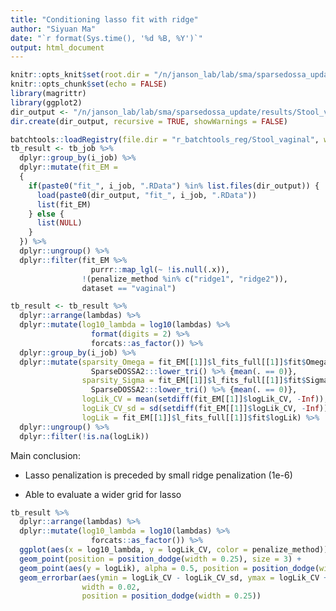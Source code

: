 ```yaml
---
title: "Conditioning lasso fit with ridge"
author: "Siyuan Ma"
date: "`r format(Sys.time(), '%d %B, %Y')`"
output: html_document
---
```


```r
knitr::opts_knit$set(root.dir = "/n/janson_lab/lab/sma/sparsedossa_update/")
knitr::opts_chunk$set(echo = FALSE)
library(magrittr)
library(ggplot2)
dir_output <- "/n/janson_lab/lab/sma/sparsedossa_update/results/Stool_vaginal/"
dir.create(dir_output, recursive = TRUE, showWarnings = FALSE)
```

```r
batchtools::loadRegistry(file.dir = "r_batchtools_reg/Stool_vaginal", writeable = FALSE)
tb_result <- tb_job %>% 
  dplyr::group_by(i_job) %>% 
  dplyr::mutate(fit_EM = 
  {
    if(paste0("fit_", i_job, ".RData") %in% list.files(dir_output)) {
      load(paste0(dir_output, "fit_", i_job, ".RData"))
      list(fit_EM)
    } else {
      list(NULL)
    }
  }) %>% 
  dplyr::ungroup() %>% 
  dplyr::filter(fit_EM %>% 
                  purrr::map_lgl(~ !is.null(.x)),
                !(penalize_method %in% c("ridge1", "ridge2")),
                dataset == "vaginal")
```

```r
tb_result <- tb_result %>% 
  dplyr::arrange(lambdas) %>% 
  dplyr::mutate(log10_lambda = log10(lambdas) %>% 
                  format(digits = 2) %>% 
                  forcats::as_factor()) %>% 
  dplyr::group_by(i_job) %>% 
  dplyr::mutate(sparsity_Omega = fit_EM[[1]]$l_fits_full[[1]]$fit$Omega %>% 
                  SparseDOSSA2:::lower_tri() %>% {mean(. == 0)},
                sparsity_Sigma = fit_EM[[1]]$l_fits_full[[1]]$fit$Sigma %>% 
                  SparseDOSSA2:::lower_tri() %>% {mean(. == 0)},
                logLik_CV = mean(setdiff(fit_EM[[1]]$logLik_CV, -Inf)),
                logLik_CV_sd = sd(setdiff(fit_EM[[1]]$logLik_CV, -Inf)),
                logLik = fit_EM[[1]]$l_fits_full[[1]]$fit$logLik) %>% 
  dplyr::ungroup() %>% 
  dplyr::filter(!is.na(logLik))
```

Main conclusion: 

* Lasso penalization is preceded by small ridge penalization (1e-6)

* Able to evaluate a wider grid for lasso

```r
tb_result %>% 
  dplyr::arrange(lambdas) %>% 
  dplyr::mutate(log10_lambda = log10(lambdas) %>% 
                  forcats::as_factor()) %>% 
  ggplot(aes(x = log10_lambda, y = logLik_CV, color = penalize_method)) +
  geom_point(position = position_dodge(width = 0.25), size = 3) +
  geom_point(aes(y = logLik), alpha = 0.5, position = position_dodge(width = 0.25), shape = 2) +
  geom_errorbar(aes(ymin = logLik_CV - logLik_CV_sd, ymax = logLik_CV + logLik_CV_sd),
                width = 0.02,
                position = position_dodge(width = 0.25))
```